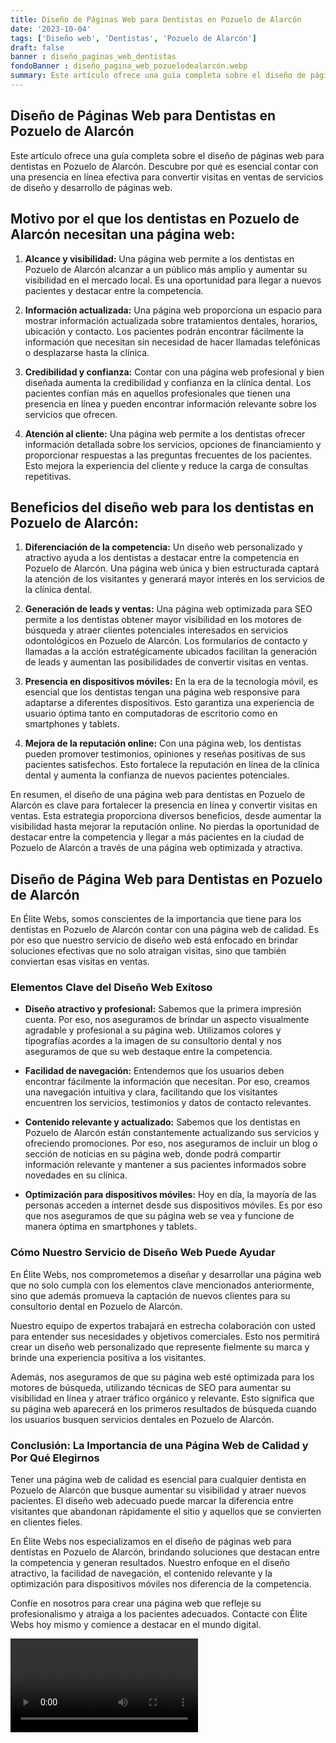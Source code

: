 ```yaml
---
title: Diseño de Páginas Web para Dentistas en Pozuelo de Alarcón
date: '2023-10-04'
tags: ['Diseño web', 'Dentistas', 'Pozuelo de Alarcón']
draft: false
banner : diseño_paginas_web_dentistas
fondoBanner : diseño_pagina_web_pozuelodealarcón.webp
summary: Este artículo ofrece una guía completa sobre el diseño de páginas web para dentistas en Pozuelo de Alarcón. Descubre por qué es esencial contar con una presencia en línea efectiva para convertir visitas en ventas de servicios de diseño y desarrollo de páginas web.
---
```


## Diseño de Páginas Web para Dentistas en Pozuelo de Alarcón

Este artículo ofrece una guía completa sobre el diseño de páginas web para dentistas en Pozuelo de Alarcón. Descubre por qué es esencial contar con una presencia en línea efectiva para convertir visitas en ventas de servicios de diseño y desarrollo de páginas web.

## Motivo por el que los dentistas en Pozuelo de Alarcón necesitan una página web:

1. **Alcance y visibilidad:** Una página web permite a los dentistas en Pozuelo de Alarcón alcanzar a un público más amplio y aumentar su visibilidad en el mercado local. Es una oportunidad para llegar a nuevos pacientes y destacar entre la competencia.

2. **Información actualizada:** Una página web proporciona un espacio para mostrar información actualizada sobre tratamientos dentales, horarios, ubicación y contacto. Los pacientes podrán encontrar fácilmente la información que necesitan sin necesidad de hacer llamadas telefónicas o desplazarse hasta la clínica.

3. **Credibilidad y confianza:** Contar con una página web profesional y bien diseñada aumenta la credibilidad y confianza en la clínica dental. Los pacientes confían más en aquellos profesionales que tienen una presencia en línea y pueden encontrar información relevante sobre los servicios que ofrecen.

4. **Atención al cliente:** Una página web permite a los dentistas ofrecer información detallada sobre los servicios, opciones de financiamiento y proporcionar respuestas a las preguntas frecuentes de los pacientes. Esto mejora la experiencia del cliente y reduce la carga de consultas repetitivas.

## Beneficios del diseño web para los dentistas en Pozuelo de Alarcón:

1. **Diferenciación de la competencia:** Un diseño web personalizado y atractivo ayuda a los dentistas a destacar entre la competencia en Pozuelo de Alarcón. Una página web única y bien estructurada captará la atención de los visitantes y generará mayor interés en los servicios de la clínica dental.

2. **Generación de leads y ventas:** Una página web optimizada para SEO permite a los dentistas obtener mayor visibilidad en los motores de búsqueda y atraer clientes potenciales interesados en servicios odontológicos en Pozuelo de Alarcón. Los formularios de contacto y llamadas a la acción estratégicamente ubicados facilitan la generación de leads y aumentan las posibilidades de convertir visitas en ventas.

3. **Presencia en dispositivos móviles:** En la era de la tecnología móvil, es esencial que los dentistas tengan una página web responsive para adaptarse a diferentes dispositivos. Esto garantiza una experiencia de usuario óptima tanto en computadoras de escritorio como en smartphones y tablets.

4. **Mejora de la reputación online:** Con una página web, los dentistas pueden promover testimonios, opiniones y reseñas positivas de sus pacientes satisfechos. Esto fortalece la reputación en línea de la clínica dental y aumenta la confianza de nuevos pacientes potenciales.

En resumen, el diseño de una página web para dentistas en Pozuelo de Alarcón es clave para fortalecer la presencia en línea y convertir visitas en ventas. Esta estrategia proporciona diversos beneficios, desde aumentar la visibilidad hasta mejorar la reputación online. No pierdas la oportunidad de destacar entre la competencia y llegar a más pacientes en la ciudad de Pozuelo de Alarcón a través de una página web optimizada y atractiva.

<GifSeo />

<Cta />

## Diseño de Página Web para Dentistas en Pozuelo de Alarcón

En Élite Webs, somos conscientes de la importancia que tiene para los dentistas en Pozuelo de Alarcón contar con una página web de calidad. Es por eso que nuestro servicio de diseño web está enfocado en brindar soluciones efectivas que no solo atraigan visitas, sino que también conviertan esas visitas en ventas.

### Elementos Clave del Diseño Web Exitoso

- **Diseño atractivo y profesional:** Sabemos que la primera impresión cuenta. Por eso, nos aseguramos de brindar un aspecto visualmente agradable y profesional a su página web. Utilizamos colores y tipografías acordes a la imagen de su consultorio dental y nos aseguramos de que su web destaque entre la competencia.

- **Facilidad de navegación:** Entendemos que los usuarios deben encontrar fácilmente la información que necesitan. Por eso, creamos una navegación intuitiva y clara, facilitando que los visitantes encuentren los servicios, testimonios y datos de contacto relevantes.

- **Contenido relevante y actualizado:** Sabemos que los dentistas en Pozuelo de Alarcón están constantemente actualizando sus servicios y ofreciendo promociones. Por eso, nos aseguramos de incluir un blog o sección de noticias en su página web, donde podrá compartir información relevante y mantener a sus pacientes informados sobre novedades en su clínica.

- **Optimización para dispositivos móviles:** Hoy en día, la mayoría de las personas acceden a internet desde sus dispositivos móviles. Es por eso que nos aseguramos de que su página web se vea y funcione de manera óptima en smartphones y tablets.

### Cómo Nuestro Servicio de Diseño Web Puede Ayudar

En Élite Webs, nos comprometemos a diseñar y desarrollar una página web que no solo cumpla con los elementos clave mencionados anteriormente, sino que además promueva la captación de nuevos clientes para su consultorio dental en Pozuelo de Alarcón.

Nuestro equipo de expertos trabajará en estrecha colaboración con usted para entender sus necesidades y objetivos comerciales. Esto nos permitirá crear un diseño web personalizado que represente fielmente su marca y brinde una experiencia positiva a los visitantes.

Además, nos aseguramos de que su página web esté optimizada para los motores de búsqueda, utilizando técnicas de SEO para aumentar su visibilidad en línea y atraer tráfico orgánico y relevante. Esto significa que su página web aparecerá en los primeros resultados de búsqueda cuando los usuarios busquen servicios dentales en Pozuelo de Alarcón.

### Conclusión: La Importancia de una Página Web de Calidad y Por Qué Elegirnos

Tener una página web de calidad es esencial para cualquier dentista en Pozuelo de Alarcón que busque aumentar su visibilidad y atraer nuevos pacientes. El diseño web adecuado puede marcar la diferencia entre visitantes que abandonan rápidamente el sitio y aquellos que se convierten en clientes fieles.

En Élite Webs nos especializamos en el diseño de páginas web para dentistas en Pozuelo de Alarcón, brindando soluciones que destacan entre la competencia y generan resultados. Nuestro enfoque en el diseño atractivo, la facilidad de navegación, el contenido relevante y la optimización para dispositivos móviles nos diferencia de la competencia.

Confíe en nosotros para crear una página web que refleje su profesionalismo y atraiga a los pacientes adecuados. Contacte con Élite Webs hoy mismo y comience a destacar en el mundo digital.

<Video />

<CtaBot job='Dentistas' city='Pozuelo de Alarcón'/>

<Gmaps query='Pozuelo de Alarcón+españa+maps' />